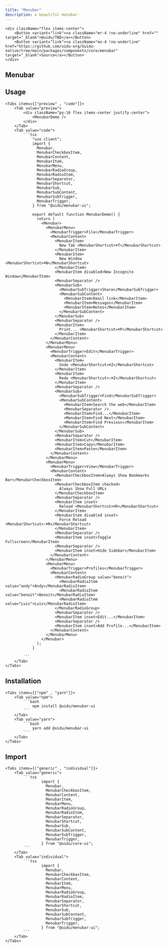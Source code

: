 ```yaml
---
title: "Menubar"
description: a beautiful menubar.
---
```



    <div className="flex items-center">
        <Button variant="link"><a className="mr-4 !no-underline" href="" target="_blank">@uidu/TBD</a></Button>
        <Button variant="link"><a className="mx-4 !no-underline"  href="https://github.com/uidu-org/Guidu-native/tree/main/packages/components/core/menubar" target="_blank">Source</a></Button>
    </div>

## Menubar

<MenubarDemo />

## Usage

    <Tabs items={["preview" , "code"]}>
        <Tab value="preview">
            <div className="py-16 flex items-center justify-center">
                <MenubarDemo />
            </div>
        </Tab>
        <Tab value="code">
            ```tsx
                "use client";
                import {
                  Menubar,
                  MenubarCheckboxItem,
                  MenubarContent,
                  MenubarItem,
                  MenubarMenu,
                  MenubarRadioGroup,
                  MenubarRadioItem,
                  MenubarSeparator,
                  MenubarShortcut,
                  MenubarSub,
                  MenubarSubContent,
                  MenubarSubTrigger,
                  MenubarTrigger,
                } from "@uidu/menubar-ui";

                export default function MenubarDemo() {
                  return (
                    <Menubar>
                      <MenubarMenu>
                        <MenubarTrigger>File</MenubarTrigger>
                        <MenubarContent>
                          <MenubarItem>
                            New Tab <MenubarShortcut>⌘T</MenubarShortcut>
                          </MenubarItem>
                          <MenubarItem>
                            New Window <MenubarShortcut>⌘N</MenubarShortcut>
                          </MenubarItem>
                          <MenubarItem disabled>New Incognito Window</MenubarItem>
                          <MenubarSeparator />
                          <MenubarSub>
                            <MenubarSubTrigger>Share</MenubarSubTrigger>
                            <MenubarSubContent>
                              <MenubarItem>Email link</MenubarItem>
                              <MenubarItem>Messages</MenubarItem>
                              <MenubarItem>Notes</MenubarItem>
                            </MenubarSubContent>
                          </MenubarSub>
                          <MenubarSeparator />
                          <MenubarItem>
                            Print... <MenubarShortcut>⌘P</MenubarShortcut>
                          </MenubarItem>
                        </MenubarContent>
                      </MenubarMenu>
                      <MenubarMenu>
                        <MenubarTrigger>Edit</MenubarTrigger>
                        <MenubarContent>
                          <MenubarItem>
                            Undo <MenubarShortcut>⌘Z</MenubarShortcut>
                          </MenubarItem>
                          <MenubarItem>
                            Redo <MenubarShortcut>⇧⌘Z</MenubarShortcut>
                          </MenubarItem>
                          <MenubarSeparator />
                          <MenubarSub>
                            <MenubarSubTrigger>Find</MenubarSubTrigger>
                            <MenubarSubContent>
                              <MenubarItem>Search the web</MenubarItem>
                              <MenubarSeparator />
                              <MenubarItem>Find...</MenubarItem>
                              <MenubarItem>Find Next</MenubarItem>
                              <MenubarItem>Find Previous</MenubarItem>
                            </MenubarSubContent>
                          </MenubarSub>
                          <MenubarSeparator />
                          <MenubarItem>Cut</MenubarItem>
                          <MenubarItem>Copy</MenubarItem>
                          <MenubarItem>Paste</MenubarItem>
                        </MenubarContent>
                      </MenubarMenu>
                      <MenubarMenu>
                        <MenubarTrigger>View</MenubarTrigger>
                        <MenubarContent>
                          <MenubarCheckboxItem>Always Show Bookmarks Bar</MenubarCheckboxItem>
                          <MenubarCheckboxItem checked>
                            Always Show Full URLs
                          </MenubarCheckboxItem>
                          <MenubarSeparator />
                          <MenubarItem inset>
                            Reload <MenubarShortcut>⌘R</MenubarShortcut>
                          </MenubarItem>
                          <MenubarItem disabled inset>
                            Force Reload <MenubarShortcut>⇧⌘R</MenubarShortcut>
                          </MenubarItem>
                          <MenubarSeparator />
                          <MenubarItem inset>Toggle Fullscreen</MenubarItem>
                          <MenubarSeparator />
                          <MenubarItem inset>Hide Sidebar</MenubarItem>
                        </MenubarContent>
                      </MenubarMenu>
                      <MenubarMenu>
                        <MenubarTrigger>Profiles</MenubarTrigger>
                        <MenubarContent>
                          <MenubarRadioGroup value="benoit">
                            <MenubarRadioItem value="andy">Andy</MenubarRadioItem>
                            <MenubarRadioItem value="benoit">Benoit</MenubarRadioItem>
                            <MenubarRadioItem value="Luis">Luis</MenubarRadioItem>
                          </MenubarRadioGroup>
                          <MenubarSeparator />
                          <MenubarItem inset>Edit...</MenubarItem>
                          <MenubarSeparator />
                          <MenubarItem inset>Add Profile...</MenubarItem>
                        </MenubarContent>
                      </MenubarMenu>
                    </Menubar>
                  );
                }

            ```
        </Tab>
    </Tabs>

## Installation

    <Tabs items={["npm" , "yarn"]}>
        <Tab value="npm">
            ```bash
                npm install @uidu/menubar-ui
            ```
        </Tab>
        <Tab value="yarn">
            ```bash
                yarn add @uidu/menubar-ui
            ```
        </Tab>
    </Tabs>

## Import

    <Tabs items={["generic" , "individual"]}>
        <Tab value="generic">
            ```tsx
                    import {
                      Menubar,
                      MenubarCheckboxItem,
                      MenubarContent,
                      MenubarItem,
                      MenubarMenu,
                      MenubarRadioGroup,
                      MenubarRadioItem,
                      MenubarSeparator,
                      MenubarShortcut,
                      MenubarSub,
                      MenubarSubContent,
                      MenubarSubTrigger,
                      MenubarTrigger,
                    } from "@uidu/core-ui";
            ```
        </Tab>
        <Tab value="individual">
            ```tsx
                    import {
                      Menubar,
                      MenubarCheckboxItem,
                      MenubarContent,
                      MenubarItem,
                      MenubarMenu,
                      MenubarRadioGroup,
                      MenubarRadioItem,
                      MenubarSeparator,
                      MenubarShortcut,
                      MenubarSub,
                      MenubarSubContent,
                      MenubarSubTrigger,
                      MenubarTrigger,
                    } from "@uidu/menubar-ui";
            ```
        </Tab>
    </Tabs>
